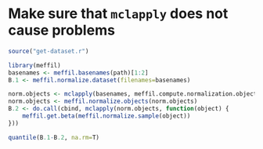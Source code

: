 # Make sure that `mclapply` does not cause problems


```r
source("get-dataset.r")
```

```r
library(meffil)
basenames <- meffil.basenames(path)[1:2]
B.1 <- meffil.normalize.dataset(filenames=basenames)
```

```r
norm.objects <- mclapply(basenames, meffil.compute.normalization.object)
norm.objects <- meffil.normalize.objects(norm.objects)
B.2 <- do.call(cbind, mclapply(norm.objects, function(object) {
    meffil.get.beta(meffil.normalize.sample(object))
}))
```

```r
quantile(B.1-B.2, na.rm=T)
```
